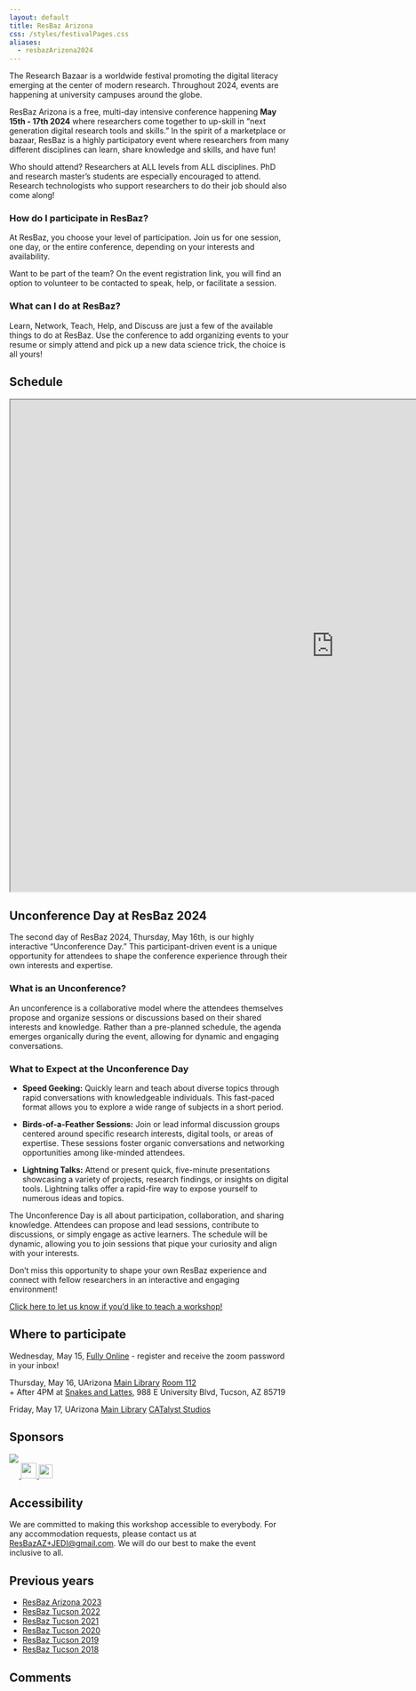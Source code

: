 ```yaml
---
layout: default
title: ResBaz Arizona
css: /styles/festivalPages.css
aliases:
  - resbazArizona2024
---
```


<script type="text/javascript" src="https://latest.cactus.chat/cactus.js"></script>
<link rel="stylesheet" href="https://latest.cactus.chat/style.css" type="text/css">


The Research Bazaar is a worldwide festival promoting the digital literacy emerging at the center of modern research. Throughout 2024, events are happening at university campuses around the globe.

ResBaz Arizona is a free, multi-day intensive conference happening **May 15th - 17th 2024** where researchers come together to up-skill in "next generation digital research tools and skills." In the spirit of a marketplace or bazaar, ResBaz is a highly participatory event where researchers from many different disciplines can learn, share knowledge and skills, and have fun!

Who should attend? Researchers at ALL levels from ALL disciplines. PhD and research master's students are especially encouraged to attend. Research technologists who support researchers to do their job should also come along!


### How do I participate in ResBaz?

At ResBaz, you choose your level of participation. Join us for one session, one day, or the entire conference, depending on your interests and availability. 

Want to be part of the team? On the event registration link, you will find an option to volunteer to be contacted to speak, help, or facilitate a session. 

### What can I do at ResBaz?

Learn, Network, Teach, Help, and Discuss are just a few of the available things to do at ResBaz. Use the conference to add organizing events to your resume or simply attend and pick up a new data science trick, the choice is all yours!

## Schedule

<div class="calendar spread">
<iframe src="https://docs.google.com/spreadsheets/d/e/2PACX-1vQSViAjTeehEPDW3DuHvcNYl6kWfGqV8Zr_7LL0N43UQABt8YAqhYt3vhyIqaNuj-or7Fj1JNJOMOmU/pubhtml?widget=false&amp;chrome=false&amp;headers=false" width="1164" height="885"></iframe>
</div>

## Unconference Day at ResBaz 2024

The second day of ResBaz 2024, Thursday, May 16th, is our highly interactive "Unconference Day." This participant-driven event is a unique opportunity for attendees to shape the conference experience through their own interests and expertise.

### What is an Unconference?

An unconference is a collaborative model where the attendees themselves propose and organize sessions or discussions based on their shared interests and knowledge. Rather than a pre-planned schedule, the agenda emerges organically during the event, allowing for dynamic and engaging conversations.

### What to Expect at the Unconference Day

- **Speed Geeking:** Quickly learn and teach about diverse topics through rapid conversations with knowledgeable individuals. This fast-paced format allows you to explore a wide range of subjects in a short period.

- **Birds-of-a-Feather Sessions:** Join or lead informal discussion groups centered around specific research interests, digital tools, or areas of expertise. These sessions foster organic conversations and networking opportunities among like-minded attendees.

- **Lightning Talks:** Attend or present quick, five-minute presentations showcasing a variety of projects, research findings, or insights on digital tools. Lightning talks offer a rapid-fire way to expose yourself to numerous ideas and topics.

The Unconference Day is all about participation, collaboration, and sharing knowledge. Attendees can propose and lead sessions, contribute to discussions, or simply engage as active learners. The schedule will be dynamic, allowing you to join sessions that pique your curiosity and align with your interests.

Don't miss this opportunity to shape your own ResBaz experience and connect with fellow researchers in an interactive and engaging environment!

[comment]: <> (To change the messy email template below, the stuff after body= needs to be url-unencoded / url-encoded)

[Click here to let us know if you'd like to teach a workshop!](mailto:ResBazAZ+2024WannaTeach@gmail.com?subject=Teaching%20A%20Workshop!&body=I%27d%20like%20to%20teach%20a%20workshop%20this%20year%20at%20ResBaz%202024%21%0A%0AIdeal%20days%20%2F%20times%3A%0A-%20Wednesday%20%28online%29%20at%20%28pick%20a%20time%21%29%0A-%20Friday%20%28in-person%29%20at%20%28pick%20a%20time%21%29%0A%0AWorkshop%20topic%3A%20%28pick%20a%20title%21%29%0A%0AOptional%20workshop%20description%3A%0A%28not%20more%20than%20one%20paragraph%21%20keep%20it%20simple%21%29%0A%0AMore%20details%3A%0A%28anything%20the%20conference%20organizers%20can%20help%20you%20with%21%29%0A%0AAbout%20you%3A%0A%28name%2C%20bio%20to%20display%20on%20the%20website%21%29%0A)


## Where to participate

Wednesday, May 15, [Fully Online](https://arizona.zoom.us/j/82924371310) - register and receive the zoom password in your inbox! 

Thursday, May 16, UArizona [Main Library](https://g.co/kgs/W41Niwc) [Room 112](https://lib.arizona.edu/sites/default/files/main-floor1.pdf)  
+ After 4PM at [Snakes and Lattes](https://g.co/kgs/fmn8QX1), 988 E University Blvd, Tucson, AZ 85719 

Friday, May 17, UArizona [Main Library](https://g.co/kgs/W41Niwc) [CATalyst Studios](https://lib.arizona.edu/sites/default/files/main-floor2.pdf)

## Sponsors

```{=html}
<div class="sponsor-logos">
  <a class="block-a" href="https://www.arizona.edu" title="University of Arizona">
    <img src="/img/logos/block_a.svg"/>
  </a>

  <div class="ua-groups">
    <a href="https://lib.arizona.edu" title="University Libraries">
      <img src="/img/logos/ua_libraries.svg" style="height:1.25em"/>
    </a>
    <a href="https://datainsight.arizona.edu" title="Institute for Computing and Data-Enabled Insight">
      <img src="/img/logos/ua_icdi.svg" style="height:2em"/>
    </a>
    <a href="https://datascience.arizona.edu" title="Data Science Institute">
      <img src="/img/logos/ua_dsi.svg" style="height:1.75em"/>
    </a>
  </div>
</div>
```


## Accessibility

We are committed to making this workshop accessible to everybody. For any accommodation requests, please contact us at <ResBazAZ+JEDI@gmail.com>. We will do our best to make the event inclusive to all.

## Previous years

- [ResBaz Arizona 2023](/resbaz/Arizona2023.qmd)
- [ResBaz Tucson 2022](/resbaz/resbazTucson2022.qmd)
- [ResBaz Tucson 2021](/resbaz/resbazTucson2021.qmd)
- [ResBaz Tucson 2020](/resbaz/resbazTucson2020.qmd)
- [ResBaz Tucson 2019](/resbaz/resbazTucson2019.qmd)
- [ResBaz Tucson 2018](/resbaz/resbazTucson2018.qmd)

## Comments

<div id="comment-section"></div>

<script>
initComments({
  node: document.getElementById("comment-section"),
  defaultHomeserverUrl: "https://matrix.cactus.chat:8448",
  serverName: "cactus.chat",
  siteName: "resbazaz",
  commentSectionId: "festival2024",
  updateInterval: 15,
  loginEnabled: true,
  guestPostingEnabled: true,
  pageSize: 6
})
</script>
